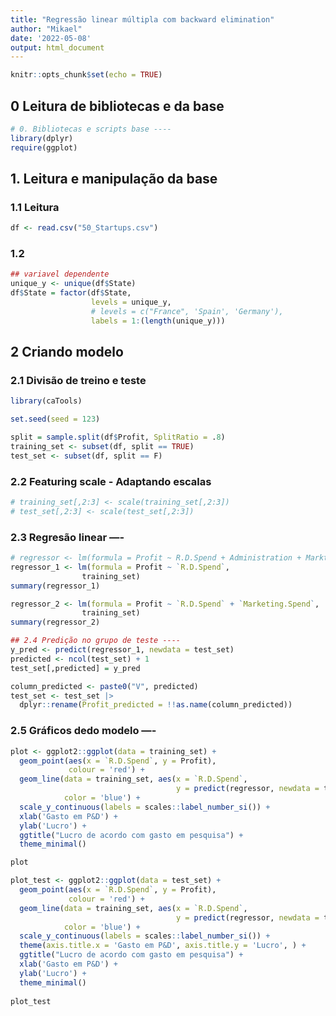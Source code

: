 ```yaml
---
title: "Regressão linear múltipla com backward elimination"
author: "Mikael"
date: '2022-05-08'
output: html_document
---
```


```r
knitr::opts_chunk$set(echo = TRUE)
```

## 0 Leitura de bibliotecas e da base

```r
# 0. Bibliotecas e scripts base ----
library(dplyr)
require(ggplot)

```
## 1. Leitura e manipulação da base

### 1.1 Leitura
```r

df <- read.csv("50_Startups.csv")
```

### 1.2
```r
## variavel dependente
unique_y <- unique(df$State)
df$State = factor(df$State,
                  levels = unique_y,
                  # levels = c("France", 'Spain', 'Germany'),
                  labels = 1:(length(unique_y)))
```

## 2 Criando modelo

### 2.1 Divisão de treino e teste

```r

library(caTools)

set.seed(seed = 123)

split = sample.split(df$Profit, SplitRatio = .8)
training_set <- subset(df, split == TRUE)
test_set <- subset(df, split == F)
```

### 2.2 Featuring scale - Adaptando escalas

```r
# training_set[,2:3] <- scale(training_set[,2:3])
# test_set[,2:3] <- scale(test_set[,2:3])
```

### 2.3 Regresão linear ----

```r
# regressor <- lm(formula = Profit ~ R.D.Spend + Administration + Markting.Spend + State, training_set)
regressor_1 <- lm(formula = Profit ~ `R.D.Spend`,
                training_set)
summary(regressor_1)

regressor_2 <- lm(formula = Profit ~ `R.D.Spend` + `Marketing.Spend`,
                training_set)
summary(regressor_2)

## 2.4 Predição no grupo de teste ----
y_pred <- predict(regressor_1, newdata = test_set)
predicted <- ncol(test_set) + 1
test_set[,predicted] = y_pred

column_predicted <- paste0("V", predicted)
test_set <- test_set |> 
  dplyr::rename(Profit_predicted = !!as.name(column_predicted))
```

### 2.5 Gráficos dedo modelo ----

```r

plot <- ggplot2::ggplot(data = training_set) +
  geom_point(aes(x = `R.D.Spend`, y = Profit),
             colour = 'red') +
  geom_line(data = training_set, aes(x = `R.D.Spend`,
                                     y = predict(regressor, newdata = training_set)),
            color = 'blue') +
  scale_y_continuous(labels = scales::label_number_si()) +
  xlab('Gasto em P&D') +
  ylab('Lucro') +
  ggtitle("Lucro de acordo com gasto em pesquisa") +
  theme_minimal()

plot

plot_test <- ggplot2::ggplot(data = test_set) +
  geom_point(aes(x = `R.D.Spend`, y = Profit),
             colour = 'red') +
  geom_line(data = training_set, aes(x = `R.D.Spend`,
                                     y = predict(regressor, newdata = training_set)),
            color = 'blue') + 
  scale_y_continuous(labels = scales::label_number_si()) +
  theme(axis.title.x = 'Gasto em P&D', axis.title.y = 'Lucro', ) +
  ggtitle("Lucro de acordo com gasto em pesquisa") +
  xlab('Gasto em P&D') +
  ylab('Lucro') +
  theme_minimal()
  
plot_test
```